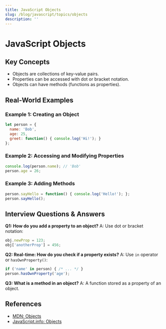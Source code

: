 ```yaml
---
title: JavaScript Objects
slug: /blog/javascript/topics/objects
description: ''
---
```

# JavaScript Objects

## Key Concepts
- Objects are collections of key-value pairs.
- Properties can be accessed with dot or bracket notation.
- Objects can have methods (functions as properties).

## Real-World Examples

### Example 1: Creating an Object
```javascript
let person = {
  name: 'Bob',
  age: 25,
  greet: function() { console.log('Hi!'); }
};
```

### Example 2: Accessing and Modifying Properties
```javascript
console.log(person.name); // 'Bob'
person.age = 26;
```

### Example 3: Adding Methods
```javascript
person.sayHello = function() { console.log('Hello!'); };
person.sayHello();
```

## Interview Questions & Answers

**Q1: How do you add a property to an object?**
A: Use dot or bracket notation:
```javascript
obj.newProp = 123;
obj['anotherProp'] = 456;
```

**Q2: Real-time: How do you check if a property exists?**
A: Use `in` operator or `hasOwnProperty()`:
```javascript
if ('name' in person) { /* ... */ }
person.hasOwnProperty('age');
```

**Q3: What is a method in an object?**
A: A function stored as a property of an object.

## References
- [MDN: Objects](https://developer.mozilla.org/en-US/docs/Web/JavaScript/Guide/Working_with_Objects)
- [JavaScript.info: Objects](https://javascript.info/object)
